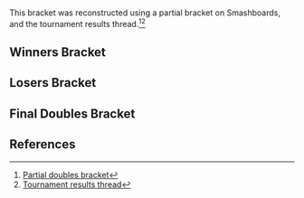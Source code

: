 {{DISPLAYTITLE:Revival of Melee 4: Doubles Bracket}}{{SetGame|melee}}
{{tabs static
|name1=Overview
|link1=Revival of Melee/4
|name2=Singles Bracket
|link2=Revival of Melee/4/Singles Bracket
|name3=Doubles Bracket
|link3=Revival of Melee/4/Doubles Bracket
|This=3
}}<br/>

This bracket was reconstructed using a partial bracket on Smashboards, and the tournament results thread.<ref>[https://smashboards.com/threads/rom4-info-dump.314371/ Partial doubles bracket]</ref><ref>[https://smashboards.com/threads/rom-4-results-thread.314625/ Tournament results thread]</ref>

==Winners Bracket==
{{32DEDoublesWBracketA
<!-- ROUND 1 -->
|r1m1t1p1=Tope |r1m1t1p1flag=us
|r1m1t1p2=Cyrain |r1m1t1p2flag=us |r1m1t1score={{win}}
|r1m1t2p1=Bye |r1m1t2p1flag=
|r1m1t2p2=Bye |r1m1t2p2flag= |r1m1t2score=
|r1m1win=1

|r1m2t1p1=Cactuar |r1m2t1p1flag=us
|r1m2t1p2=Reno |r1m2t1p2flag=us |r1m2t1score={{win}}
|r1m2t2p1=Skinhoff |r1m2t2p1flag=
|r1m2t2p2=Bolt |r1m2t2p2flag= |r1m2t2score=
|r1m2win=1

|r1m3t1p1=Benteezy |r1m3t1p1flag=us
|r1m3t1p2=D1 |r1m3t1p2flag=us |r1m3t1score=
|r1m3t2p1=Jman |r1m3t2p1flag=us
|r1m3t2p2=Hax |r1m3t2p2flag=us |r1m3t2score={{win}}
|r1m3win=2

|r1m4t1p1=Vudujin |r1m4t1p1flag=us
|r1m4t1p2=Swiftbass |r1m4t1p2flag=us |r1m4t1score={{win}}
|r1m4t2p1=PB&J |r1m4t2p1flag=us
|r1m4t2p2=Overtriforce |r1m4t2p2flag=es |r1m4t2score=
|r1m4win=1

|r1m5t1p1=Azen |r1m5t1p1flag=us
|r1m5t1p2=Chillindude |r1m5t1p2flag=us |r1m5t1score={{win}}
|r1m5t2p1=Bye |r1m5t2p1flag=
|r1m5t2p2=Bye |r1m5t2p2flag= |r1m5t2score=
|r1m5win=1

|r1m6t1p1=UltimaScout |r1m6t1p1flag=us
|r1m6t1p2=SOLAR |r1m6t1p2flag= |r1m6t1score=
|r1m6t2p1=Mafia |r1m6t2p1flag=us
|r1m6t2p2=Zoso |r1m6t2p2flag=us |r1m6t2score={{win}}
|r1m6win=2

|r1m7t1p1=OTG |r1m7t1p1flag=us
|r1m7t1p2=HBK |r1m7t1p2flag=us |r1m7t1score=2
|r1m7t2p1=Pikalex |r1m7t2p1flag=
|r1m7t2p2=Fatuik |r1m7t2p2flag= |r1m7t2score=0
|r1m7win=1
|r1m7t1p1char1=doc |r1m7t1p1stock1=1 |r1m7t1p2char1=fox |r1m7t1p2stock1=2
|r1m7t2p1char1=falco |r1m7t2p1stock1=0 |r1m7t2p2char1=falco |r1m7t2p2stock1=0 |r1m7win1=1 |r1m7stage1=Final Destination
|r1m7t1p1char2=doc |r1m7t1p1stock2=2 |r1m7t1p2char2=fox |r1m7t1p2stock2=2
|r1m7t2p1char2=falco |r1m7t2p1stock2=0 |r1m7t2p2char2=falco |r1m7t2p2stock2=0 |r1m7win2=1 |r1m7stage2=Yoshi's Story
|r1m7date=November 20, 2011
|r1m7details={{BracketMatchDetails|preview=|lrthread=|interview=|recap=|comment=|live=|vod=https://youtu.be/G61Tzbrvfw4}}

|r1m8t1p1=G$ |r1m8t1p1flag=us
|r1m8t1p2=Mango |r1m8t1p2flag=us |r1m8t1score=4
|r1m8t2p1=Captain Smuckers |r1m8t2p1flag=us
|r1m8t2p2=Smokey Bluntz |r1m8t2p2flag=us |r1m8t2score=0
|r1m8win=1
|r1m8t1p1char1=marth |r1m8t1p1stock1=1 |r1m8t1p2char1=fox |r1m8t1p2stock1=3
|r1m8t2p1char1=yl |r1m8t2p1stock1=0 |r1m8t2p2char1=yl |r1m8t2p2stock1=0 |r1m8win1=1 |r1m8stage1=Battlefield
|r1m8t1p1char2=marth |r1m8t1p1stock2=2 |r1m8t1p2char2=fox |r1m8t1p2stock2=3
|r1m8t2p1char2=yl |r1m8t2p1stock2=0 |r1m8t2p2char2=yl |r1m8t2p2stock2=0 |r1m8win2=1 |r1m8stage2=Kongo Jungle
|r1m8t1p1char3=marth |r1m8t1p1stock3=2 |r1m8t1p2char3=fox |r1m8t1p2stock3=3
|r1m8t2p1char3=yl |r1m8t2p1stock3=0 |r1m8t2p2char3=yl |r1m8t2p2stock3=0 |r1m8win3=1 |r1m8stage3=Battlefield
|r1m8t1p1char4=marth |r1m8t1p1stock4=2 |r1m8t1p2char4=fox |r1m8t1p2stock4=4
|r1m8t2p1char4=yl |r1m8t2p1stock4=0 |r1m8t2p2char4=yl |r1m8t2p2stock4=0 |r1m8win4=1 |r1m8stage4=Dream Land
|r1m8date=November 20, 2011
|r1m8details={{BracketMatchDetails|preview=|lrthread=|interview=|recap=|comment=|live=|vod=https://youtu.be/gL3l9fjZaNI}}

|r1m9t1p1=Dr. PeePee |r1m9t1p1flag=us
|r1m9t1p2=everlasting yayuhzz |r1m9t1p2flag=us |r1m9t1score={{win}}
|r1m9t2p1=Bye |r1m9t2p1flag=
|r1m9t2p2=Bye |r1m9t2p2flag= |r1m9t2score=
|r1m9win=1

|r1m10t1p1=Ambix |r1m10t1p1flag=us
|r1m10t1p2=SilentSwag |r1m10t1p2flag=us |r1m10t1score={{win}}
|r1m10t2p1=Pakman |r1m10t2p1flag=us
|r1m10t2p2=Mogwai |r1m10t2p2flag=us |r1m10t2score=
|r1m10win=1

|r1m11t1p1=Teczero |r1m11t1p1flag=us
|r1m11t1p2=Alukard |r1m11t1p2flag=us |r1m11t1score={{win}}
|r1m11t2p1=Oorah |r1m11t2p1flag=
|r1m11t2p2=T. Webb |r1m11t2p2flag=us |r1m11t2score=
|r1m11win=1

|r1m12t1p1=Velocity |r1m12t1p1flag=
|r1m12t1p2=Vex |r1m12t1p2flag= |r1m12t1score={{win}}
|r1m12t2p1=Papa |r1m12t2p1flag=
|r1m12t2p2=Tommy |r1m12t2p2flag= |r1m12t2score=
|r1m12win=1

|r1m13t1p1=Kage |r1m13t1p1flag=ca
|r1m13t1p2=Mew2King |r1m13t1p2flag=us |r1m13t1score={{win}}
|r1m13t2p1=Bye |r1m13t2p1flag=
|r1m13t2p2=Bye |r1m13t2p2flag= |r1m13t2score=
|r1m13win=1

|r1m14t1p1=DoH |r1m14t1p1flag=us
|r1m14t1p2=Redd |r1m14t1p2flag=us |r1m14t1score={{win}}
|r1m14t2p1=Codi |r1m14t2p1flag=us
|r1m14t2p2=Animal |r1m14t2p2flag=us |r1m14t2score=
|r1m14win=1

|r1m15t1p1=th0rn |r1m15t1p1flag=us
|r1m15t1p2=Banks |r1m15t1p2flag=us |r1m15t1score={{win}}
|r1m15t2p1=Pro Skater |r1m15t2p1flag=
|r1m15t2p2=Spawn |r1m15t2p2flag= |r1m15t2score=
|r1m15win=1

|r1m16t1p1=DJ Nintendo |r1m16t1p1flag=us
|r1m16t1p2=Nando |r1m16t1p2flag=us |r1m16t1score=
|r1m16t2p1=Nakamaru |r1m16t2p1flag=us
|r1m16t2p2=The Lake |r1m16t2p2flag=us |r1m16t2score={{win}}
|r1m16win=2

<!-- ROUND 2 -->
|r2m1t1p1=Tope |r2m1t1p1flag=us
|r2m1t1p2=Cyrain |r2m1t1p2flag=us |r2m1t1score=2
|r2m1t2p1=Cactuar |r2m1t2p1flag=us
|r2m1t2p2=Reno |r2m1t2p2flag=us |r2m1t2score=0
|r2m1win=1
|r2m1t1p1char1=sheik |r2m1t1p1stock1=2 |r2m1t1p2char1=fox |r2m1t1p2stock1=1
|r2m1t2p1char1=fox |r2m1t2p1stock1=0 |r2m1t2p2char1=sheik |r2m1t2p2stock1=0 |r2m1win1=1 |r2m1stage1=Battlefield
|r2m1t1p1char2=sheik |r2m1t1p1stock2=1 |r2m1t1p2char2=fox |r2m1t1p2stock2=2
|r2m1t2p1char2=fox |r2m1t2p1stock2=0 |r2m1t2p2char2=sheik |r2m1t2p2stock2=0 |r2m1win2=1 |r2m1stage2=Pokémon Stadium
|r2m1date=November 20, 2011
|r2m1details={{BracketMatchDetails|preview=|lrthread=|interview=|recap=|comment=|live=|vod=https://youtu.be/k-VpU7WYiiI}}

|r2m2t1p1=Jman |r2m2t1p1flag=us
|r2m2t1p2=Hax |r2m2t1p2flag=us |r2m2t1score=2
|r2m2t2p1=Vudujin |r2m2t2p1flag=us
|r2m2t2p2=Swiftbass |r2m2t2p2flag=us |r2m2t2score=0
|r2m2win=1
|r2m2t1p1char1=fox |r2m2t1p1stock1=2 |r2m2t1p2char1=cf |r2m2t1p2stock1=2
|r2m2t2p1char1=luigi |r2m2t2p1stock1=0 |r2m2t2p2char1=fox |r2m2t2p2stock1=0 |r2m2win1=1 |r2m2stage1=Battlefield
|r2m2t1p1char2=fox |r2m2t1p1stock2=3 |r2m2t1p2char2=cf |r2m2t1p2stock2=3
|r2m2t2p1char2=luigi |r2m2t2p1stock2=0 |r2m2t2p2char2=fox |r2m2t2p2stock2=0 |r2m2win2=1 |r2m2stage2=Dream Land
|r2m2date=November 20, 2011
|r2m2details={{BracketMatchDetails|preview=|lrthread=|interview=|recap=|comment=|live=|vod=https://youtu.be/Pcrbxzfiayg}}

|r2m3t1p1=Azen |r2m3t1p1flag=us
|r2m3t1p2=Chillindude |r2m3t1p2flag=us |r2m3t1score={{win}}
|r2m3t2p1=Mafia |r2m3t2p1flag=us
|r2m3t2p2=Zoso |r2m3t2p2flag=us |r2m3t2score=
|r2m3win=1

|r2m4t1p1=OTG |r2m4t1p1flag=us
|r2m4t1p2=HBK |r2m4t1p2flag=us |r2m4t1score=
|r2m4t2p1=G$ |r2m4t2p1flag=us
|r2m4t2p2=Mango |r2m4t2p2flag=us |r2m4t2score={{win}}
|r2m4win=2

|r2m5t1p1=Dr. PeePee |r2m5t1p1flag=us
|r2m5t1p2=everlasting yayuhzz |r2m5t1p2flag=us |r2m5t1score=2
|r2m5t2p1=Ambix |r2m5t2p1flag=us
|r2m5t2p2=SilentSwag |r2m5t2p2flag=us |r2m5t2score=0
|r2m5win=1
|r2m5t1p1char1=falco |r2m5t1p1stock1=1 |r2m5t1p2char1=fox |r2m5t1p2stock1=2
|r2m5t2p1char1=peach |r2m5t2p1stock1=0 |r2m5t2p2char1=sheik |r2m5t2p2stock1=0 |r2m5win1=1 |r2m5stage1=Yoshi's Story
|r2m5t1p1char2=falco |r2m5t1p1stock2=1 |r2m5t1p2char2=fox |r2m5t1p2stock2=1
|r2m5t2p1char2=peach |r2m5t2p1stock2=0 |r2m5t2p2char2=sheik |r2m5t2p2stock2=0 |r2m5win2=1 |r2m5stage2=Dream Land
|r2m5date=November 20, 2011
|r2m5details={{BracketMatchDetails|preview=|lrthread=|interview=|recap=|comment=|live=|vod=https://youtu.be/SqzTQ8k0d4I}}

|r2m6t1p1=Teczero |r2m6t1p1flag=us
|r2m6t1p2=Alukard |r2m6t1p2flag=us |r2m6t1score={{win}}
|r2m6t2p1=Velocity |r2m6t2p1flag=
|r2m6t2p2=Vex |r2m6t2p2flag= |r2m6t2score=
|r2m6win=1

|r2m7t1p1=Kage |r2m7t1p1flag=ca
|r2m7t1p2=Mew2King |r2m7t1p2flag=us |r2m7t1score=2
|r2m7t2p1=DoH |r2m7t2p1flag=us
|r2m7t2p2=Redd |r2m7t2p2flag=us |r2m7t2score=0
|r2m7win=1
|r2m7t1p1char1=ganon |r2m7t1p1stock1=1 |r2m7t1p2char1=sheik |r2m7t1p2stock1=2
|r2m7t2p1char1=peach |r2m7t2p1stock1=0 |r2m7t2p2char1=fox |r2m7t2p2stock1=0 |r2m7win1=1 |r2m7stage1=Final Destination
|r2m7t1p1char2=ganon |r2m7t1p1stock2=1 |r2m7t1p2char2=fox |r2m7t1p2stock2=1
|r2m7t2p1char2=peach |r2m7t2p1stock2=0 |r2m7t2p2char2=fox |r2m7t2p2stock2=0 |r2m7win2=1 |r2m7stage2=Final Destination
|r2m7date=November 20, 2011
|r2m7details={{BracketMatchDetails|preview=|lrthread=|interview=|recap=|comment=|live=|vod=https://youtu.be/pCiM-tDybhU}}

|r2m8t1p1=th0rn |r2m8t1p1flag=us
|r2m8t1p2=Banks |r2m8t1p2flag=us |r2m8t1score={{win}}
|r2m8t2p1=Nakamaru |r2m8t2p1flag=us
|r2m8t2p2=The Lake |r2m8t2p2flag=us |r2m8t2score=
|r2m8win=1

<!-- ROUND 3 -->
|r3m1t1p1=Tope |r3m1t1p1flag=us
|r3m1t1p2=Cyrain |r3m1t1p2flag=us |r3m1t1score=1
|r3m1t2p1=Jman |r3m1t2p1flag=us
|r3m1t2p2=Hax |r3m1t2p2flag=us |r3m1t2score=2
|r3m1win=2
|r3m1t1p1char1=sheik |r3m1t1p1stock1=0 |r3m1t1p2char1=fox |r3m1t1p2stock1=0
|r3m1t2p1char1=fox |r3m1t2p1stock1=1 |r3m1t2p2char1=cf |r3m1t2p2stock1=1 |r3m1win1=2 |r3m1stage1=Dream Land
|r3m1t1p1char2=sheik |r3m1t1p1stock2=1 |r3m1t1p2char2=fox |r3m1t1p2stock2=1
|r3m1t2p1char2=fox |r3m1t2p1stock2=0 |r3m1t2p2char2=cf |r3m1t2p2stock2=0 |r3m1win2=1 |r3m1stage2=Battlefield
|r3m1t1p1char3=sheik |r3m1t1p1stock3=0 |r3m1t1p2char3=fox |r3m1t1p2stock3=0
|r3m1t2p1char3=fox |r3m1t2p1stock3=1 |r3m1t2p2char3=cf |r3m1t2p2stock3=2 |r3m1win3=2 |r3m1stage3=Pokémon Stadium
|r3m1date=November 20, 2011
|r3m1details={{BracketMatchDetails|preview=|lrthread=|interview=|recap=|comment=|live=|vod=https://youtu.be/1FnxTyb4DwM}}

|r3m2t1p1=Azen |r3m2t1p1flag=us
|r3m2t1p2=Chillindude |r3m2t1p2flag=us |r3m2t1score=1
|r3m2t2p1=G$ |r3m2t2p1flag=us
|r3m2t2p2=Mango |r3m2t2p2flag=us |r3m2t2score=2
|r3m2win=2
|r3m2t1p1char1=peach |r3m2t1p1stock1=2 |r3m2t1p2char1=fox |r3m2t1p2stock1=1
|r3m2t2p1char1=marth |r3m2t2p1stock1=0 |r3m2t2p2char1=fox |r3m2t2p2stock1=0 |r3m2win1=1 |r3m2stage1=Final Destination
|r3m2t1p1char2=fox |r3m2t1p1stock2=0 |r3m2t1p2char2=falco |r3m2t1p2stock2=0
|r3m2t2p1char2=fox |r3m2t2p1stock2=1 |r3m2t2p2char2=fox |r3m2t2p2stock2=1 |r3m2win2=2 |r3m2stage2=Pokémon Stadium
|r3m2t1p1char3=peach |r3m2t1p1stock3=0 |r3m2t1p2char3=fox |r3m2t1p2stock3=0
|r3m2t2p1char3=falco |r3m2t2p1stock3=1 |r3m2t2p2char3=fox |r3m2t2p2stock3=2 |r3m2win3=2 |r3m2stage3=Final Destination
|r3m2date=November 20, 2011
|r3m2details={{BracketMatchDetails|preview=|lrthread=|interview=|recap=|comment=|live=|vod=https://youtu.be/QIeYO1oTQY0}}

|r3m3t1p1=Dr. PeePee |r3m3t1p1flag=us
|r3m3t1p2=everlasting yayuhzz |r3m3t1p2flag=us |r3m3t1score=2
|r3m3t2p1=Teczero |r3m3t2p1flag=us
|r3m3t2p2=Alukard |r3m3t2p2flag=us |r3m3t2score=1
|r3m3win=1
|r3m3t1p1char1=falco |r3m3t1p1stock1=0 |r3m3t1p2char1=fox |r3m3t1p2stock1=0
|r3m3t2p1char1=peach |r3m3t2p1stock1=1 |r3m3t2p2char1=sheik |r3m3t2p2stock1=0 |r3m3win1=2 |r3m3stage1=Yoshi's Story
|r3m3t1p1char2=falco |r3m3t1p1stock2=1 |r3m3t1p2char2=fox |r3m3t1p2stock2=1
|r3m3t2p1char2=marth |r3m3t2p1stock2=0 |r3m3t2p2char2=sheik |r3m3t2p2stock2=0 |r3m3win2=1 |r3m3stage2=Pokémon Stadium
|r3m3t1p1char3=falco |r3m3t1p1stock3=2 |r3m3t1p2char3=fox |r3m3t1p2stock3=2
|r3m3t2p1char3=peach |r3m3t2p1stock3=0 |r3m3t2p2char3=sheik |r3m3t2p2stock3=0 |r3m3win3=1 |r3m3stage3=Battlefield
|r3m3date=November 20, 2011
|r3m3details={{BracketMatchDetails|preview=|lrthread=|interview=|recap=|comment=|live=|vod=https://youtu.be/r0uxM3ZHGdg}}

|r3m4t1p1=Kage |r3m4t1p1flag=ca
|r3m4t1p2=Mew2King |r3m4t1p2flag=us |r3m4t1score={{win}}
|r3m4t2p1=th0rn |r3m4t2p1flag=us
|r3m4t2p2=Banks |r3m4t2p2flag=us |r3m4t2score=
|r3m4win=1

<!-- ROUND 4 -->
|r4m1t1p1=Jman |r4m1t1p1flag=us
|r4m1t1p2=Hax |r4m1t1p2flag=us |r4m1t1score={{win}}
|r4m1t2p1=G$ |r4m1t2p1flag=us
|r4m1t2p2=Mango |r4m1t2p2flag=us |r4m1t2score=
|r4m1win=1

|r4m2t1p1=Dr. PeePee |r4m2t1p1flag=us
|r4m2t1p2=everlasting yayuhzz |r4m2t1p2flag=us |r4m2t1score=
|r4m2t2p1=Kage |r4m2t2p1flag=ca
|r4m2t2p2=Mew2King |r4m2t2p2flag=us |r4m2t2score={{win}}
|r4m2win=2
}}
==Losers Bracket==
{{32DEDoublesLBracketSmwA
|tourneylink=Revival of Melee/4
|tourneyname=Revival of Melee 4
|l1placement=25-32
|l2placement=17-24
|l3placement=13-16
|l4placement=9-12
|l5placement=7-8
|l6placement=5-6

<!-- ROUND 1 -->
|l1m1t1p1=Bye |l1m1t1p1flag=
|l1m1t1p2=Bye |l1m1t1p2flag= |l1m1t1score=
|l1m1t2p1=Skinhoff |l1m1t2p1flag=
|l1m1t2p2=Bolt |l1m1t2p2flag= |l1m1t2score={{win}}
|l1m1win=2

|l1m2t1p1=Benteezy |l1m2t1p1flag=us
|l1m2t1p2=D1 |l1m2t1p2flag=us |l1m2t1score=
|l1m2t2p1=PB&J |l1m2t2p1flag=us
|l1m2t2p2=Overtriforce |l1m2t2p2flag=es |l1m2t2score={{win}}
|l1m2win=2

|l1m3t1p1=Bye |l1m3t1p1flag=
|l1m3t1p2=Bye |l1m3t1p2flag= |l1m3t1score=
|l1m3t2p1=UltimaScout |l1m3t2p1flag=us
|l1m3t2p2=SOLAR |l1m3t2p2flag= |l1m3t2score={{win}}
|l1m3win=2

|l1m4t1p1=Pikalex |l1m4t1p1flag=
|l1m4t1p2=Fatuik |l1m4t1p2flag= |l1m4t1score={{win}}
|l1m4t2p1=Captain Smuckers |l1m4t2p1flag=us
|l1m4t2p2=Smokey Bluntz |l1m4t2p2flag=us |l1m4t2score=
|l1m4win=1

|l1m5t1p1=Bye |l1m5t1p1flag=
|l1m5t1p2=Bye |l1m5t1p2flag= |l1m5t1score=
|l1m5t2p1=Pakman |l1m5t2p1flag=us
|l1m5t2p2=Mogwai |l1m5t2p2flag=us |l1m5t2score={{win}}
|l1m5win=2

|l1m6t1p1=Oorah |l1m6t1p1flag=
|l1m6t1p2=T. Webb |l1m6t1p2flag=us |l1m6t1score=
|l1m6t2p1=Papa |l1m6t2p1flag=
|l1m6t2p2=Tommy |l1m6t2p2flag= |l1m6t2score={{win}}
|l1m6win=2

|l1m7t1p1=Bye |l1m7t1p1flag=
|l1m7t1p2=Bye |l1m7t1p2flag= |l1m7t1score=
|l1m7t2p1=Codi |l1m7t2p1flag=us
|l1m7t2p2=Animal |l1m7t2p2flag=us |l1m7t2score={{win}}
|l1m7win=2

|l1m8t1p1=Pro Skater |l1m8t1p1flag=
|l1m8t1p2=Spawn |l1m8t1p2flag= |l1m8t1score=
|l1m8t2p1=DJ Nintendo |l1m8t2p1flag=us
|l1m8t2p2=Nando |l1m8t2p2flag=us |l1m8t2score={{win}}
|l1m8win=2

<!-- ROUND 2 -->
|l2m1t1p1=Mafia |l2m1t1p1flag=us
|l2m1t1p2=Zoso |l2m1t1p2flag=us |l2m1t1score={{win}}
|l2m1t2p1=Skinhoff |l2m1t2p1flag=
|l2m1t2p2=Bolt |l2m1t2p2flag= |l2m1t2score=
|l2m1win=1

|l2m2t1p1=OTG |l2m2t1p1flag=us
|l2m2t1p2=HBK |l2m2t1p2flag=us |l2m2t1score={{win}}
|l2m2t2p1=PB&J |l2m2t2p1flag=us
|l2m2t2p2=Overtriforce |l2m2t2p2flag=es |l2m2t2score=
|l2m2win=1

|l2m3t1p1=Cactuar |l2m3t1p1flag=us
|l2m3t1p2=Reno |l2m3t1p2flag=us |l2m3t1score={{win}}
|l2m3t2p1=UltimaScout |l2m3t2p1flag=us
|l2m3t2p2=SOLAR |l2m3t2p2flag= |l2m3t2score=
|l2m3win=1

|l2m4t1p1=Vudujin |l2m4t1p1flag=us
|l2m4t1p2=Swiftbass |l2m4t1p2flag=us |l2m4t1score={{win}}
|l2m4t2p1=Pikalex |l2m4t2p1flag=
|l2m4t2p2=Fatuik |l2m4t2p2flag= |l2m4t2score=
|l2m4win=1

|l2m5t1p1=DoH |l2m5t1p1flag=us
|l2m5t1p2=Redd |l2m5t1p2flag=us |l2m5t1score=1
|l2m5t2p1=Pakman |l2m5t2p1flag=us
|l2m5t2p2=Mogwai |l2m5t2p2flag=us |l2m5t2score=2
|l2m5win=2
|l2m5t1p1char1=peach |l2m5t1p1stock1=0 |l2m5t1p2char1=fox |l2m5t1p2stock1=0
|l2m5t2p1char1=luigi |l2m5t2p1stock1=1 |l2m5t2p2char1=falco |l2m5t2p2stock1=0 |l2m5win1=2 |l2m5stage1=Final Destination
|l2m5t1p1char2=peach |l2m5t1p1stock2=1 |l2m5t1p2char2=fox |l2m5t1p2stock2=1
|l2m5t2p1char2=luigi |l2m5t2p1stock2=0 |l2m5t2p2char2=falco |l2m5t2p2stock2=0 |l2m5win2=1 |l2m5stage2=Dream Land
|l2m5t1p1char3=peach |l2m5t1p1stock3=0 |l2m5t1p2char3=fox |l2m5t1p2stock3=0
|l2m5t2p1char3=luigi |l2m5t2p1stock3=1 |l2m5t2p2char3=falco |l2m5t2p2stock3=1 |l2m5win3=2 |l2m5stage3=Pokémon Stadium
|l2m5date=November 20, 2011
|l2m5details={{BracketMatchDetails|preview=|lrthread=|interview=|recap=|comment=|live=|vod=https://youtu.be/EOeAlmqY4Ec}}

|l2m6t1p1=Nakamaru |l2m6t1p1flag=us
|l2m6t1p2=The Lake |l2m6t1p2flag=us |l2m6t1score={{win}}
|l2m6t2p1=Papa |l2m6t2p1flag=
|l2m6t2p2=Tommy |l2m6t2p2flag= |l2m6t2score=
|l2m6win=1

|l2m7t1p1=Ambix |l2m7t1p1flag=us
|l2m7t1p2=SilentSwag |l2m7t1p2flag=us |l2m7t1score={{win}}
|l2m7t2p1=Codi |l2m7t2p1flag=us
|l2m7t2p2=Animal |l2m7t2p2flag=us |l2m7t2score=
|l2m7win=1

|l2m8t1p1=Velocity |l2m8t1p1flag=
|l2m8t1p2=Vex |l2m8t1p2flag= |l2m8t1score=
|l2m8t2p1=DJ Nintendo |l2m8t2p1flag=us
|l2m8t2p2=Nando |l2m8t2p2flag=us |l2m8t2score={{win}}
|l2m8win=2

<!-- ROUND 3 -->
|l3m1t1p1=Mafia |l3m1t1p1flag=us
|l3m1t1p2=Zoso |l3m1t1p2flag=us |l3m1t1score=2
|l3m1t2p1=OTG |l3m1t2p1flag=us
|l3m1t2p2=HBK |l3m1t2p2flag=us |l3m1t2score=0
|l3m1win=1
|l3m1t1p1char1=peach |l3m1t1p1stock1=1 |l3m1t1p2char1=fox |l3m1t1p2stock1=2
|l3m1t2p1char1=doc |l3m1t2p1stock1=0 |l3m1t2p2char1=fox |l3m1t2p2stock1=0 |l3m1win1=1 |l3m1stage1=Final Destination
|l3m1t1p1char2=peach |l3m1t1p1stock2=1 |l3m1t1p2char2=fox |l3m1t1p2stock2=1
|l3m1t2p1char2=doc |l3m1t2p1stock2=0 |l3m1t2p2char2=marth |l3m1t2p2stock2=0 |l3m1win2=1 |l3m1stage2=Final Destination
|l3m1date=November 20, 2011
|l3m1details={{BracketMatchDetails|preview=|lrthread=|interview=|recap=|comment=|live=|vod=https://youtu.be/_CrjW-dxv6g}}

|l3m2t1p1=Cactuar |l3m2t1p1flag=us
|l3m2t1p2=Reno |l3m2t1p2flag=us |l3m2t1score=2
|l3m2t2p1=Vudujin |l3m2t2p1flag=us
|l3m2t2p2=Swiftbass |l3m2t2p2flag=us |l3m2t2score=0
|l3m2win=1
|l3m2t1p1char1=fox |l3m2t1p1stock1=1 |l3m2t1p2char1=sheik |l3m2t1p2stock1=1
|l3m2t2p1char1=luigi |l3m2t2p1stock1=0 |l3m2t2p2char1=fox |l3m2t2p2stock1=0 |l3m2win1=1 |l3m2stage1=Battlefield
|l3m2t1p1char2=fox |l3m2t1p1stock2=1 |l3m2t1p2char2=sheik |l3m2t1p2stock2=1
|l3m2t2p1char2=luigi |l3m2t2p1stock2=0 |l3m2t2p2char2=fox |l3m2t2p2stock2=0 |l3m2win2=1 |l3m2stage2=Dream Land
|l3m2date=November 20, 2011
|l3m2details={{BracketMatchDetails|preview=|lrthread=|interview=|recap=|comment=|live=|vod=https://youtu.be/LTKJrD_EsSo}}

|l3m3t1p1=Pakman |l3m3t1p1flag=us
|l3m3t1p2=Mogwai |l3m3t1p2flag=us |l3m3t1score=1
|l3m3t2p1=Nakamaru |l3m3t2p1flag=us
|l3m3t2p2=The Lake |l3m3t2p2flag=us |l3m3t2score=2
|l3m3win=2
|l3m3t1p1char1=luigi |l3m3t1p1stock1= |l3m3t1p2char1=falco |l3m3t1p2stock1=
|l3m3t2p1char1=cf |l3m3t2p1stock1= |l3m3t2p2char1=sheik |l3m3t2p2stock1= |l3m3win1=1 |l3m3stage1=Unknown
|l3m3t1p1char2=luigi |l3m3t1p1stock2=0 |l3m3t1p2char2=falco |l3m3t1p2stock2=0
|l3m3t2p1char2=cf |l3m3t2p1stock2=2 |l3m3t2p2char2=sheik |l3m3t2p2stock2=1 |l3m3win2=2 |l3m3stage2=Yoshi's Story
|l3m3t1p1char3=luigi |l3m3t1p1stock3=0 |l3m3t1p2char3=falco |l3m3t1p2stock3=0
|l3m3t2p1char3=cf |l3m3t2p1stock3=1 |l3m3t2p2char3=sheik |l3m3t2p2stock3=2 |l3m3win3=2 |l3m3stage3=Dream Land
|l3m3date=November 20, 2011
|l3m3details={{BracketMatchDetails|preview=|lrthread=|interview=|recap=|comment=Game 1 was not recorded.|live=|vod=https://youtu.be/qMgoEFRK6mU}}

|l3m4t1p1=Ambix |l3m4t1p1flag=us
|l3m4t1p2=SilentSwag |l3m4t1p2flag=us |l3m4t1score={{win}}
|l3m4t2p1=DJ Nintendo |l3m4t2p1flag=us
|l3m4t2p2=Nando |l3m4t2p2flag=us |l3m4t2score=
|l3m4win=1

<!-- ROUND 4 -->
|l4m1t1p1=Teczero |l4m1t1p1flag=us
|l4m1t1p2=Alukard |l4m1t1p2flag=us |l4m1t1score={{win}}
|l4m1t2p1=Mafia |l4m1t2p1flag=us
|l4m1t2p2=Zoso |l4m1t2p2flag=us |l4m1t2score=
|l4m1win=1

|l4m2t1p1=th0rn |l4m2t1p1flag=us
|l4m2t1p2=Banks |l4m2t1p2flag=us |l4m2t1score=
|l4m2t2p1=Cactuar |l4m2t2p1flag=us
|l4m2t2p2=Reno |l4m2t2p2flag=us |l4m2t2score={{win}}
|l4m2win=2

|l4m3t1p1=Tope |l4m3t1p1flag=us
|l4m3t1p2=Cyrain |l4m3t1p2flag=us |l4m3t1score=2
|l4m3t2p1=Nakamaru |l4m3t2p1flag=us
|l4m3t2p2=The Lake |l4m3t2p2flag=us |l4m3t2score=0
|l4m3win=1
|l4m3t1p1char1=sheik |l4m3t1p1stock1=3 |l4m3t1p2char1=fox |l4m3t1p2stock1=2
|l4m3t2p1char1=cf |l4m3t2p1stock1=0 |l4m3t2p2char1=sheik |l4m3t2p2stock1=0 |l4m3win1=1 |l4m3stage1=Pokémon Stadium
|l4m3t1p1char2=sheik |l4m3t1p1stock2=2 |l4m3t1p2char2=fox |l4m3t1p2stock2=1
|l4m3t2p1char2=fox |l4m3t2p1stock2=0 |l4m3t2p2char2=falco |l4m3t2p2stock2=0 |l4m3win2=1 |l4m3stage2=Dream Land
|l4m3date=November 20, 2011
|l4m3details={{BracketMatchDetails|preview=|lrthread=|interview=|recap=|comment=|live=|vod=https://youtu.be/4Sa5MG2aj1E}}

|l4m4t1p1=Azen |l4m4t1p1flag=us
|l4m4t1p2=Chillindude |l4m4t1p2flag=us |l4m4t1score=2
|l4m4t2p1=Ambix |l4m4t2p1flag=us
|l4m4t2p2=SilentSwag |l4m4t2p2flag=us |l4m4t2score=0
|l4m4win=1
|l4m4t1p1char1=peach |l4m4t1p1stock1=2 |l4m4t1p2char1=fox |l4m4t1p2stock1=1
|l4m4t2p1char1=peach |l4m4t2p1stock1=0 |l4m4t2p2char1=sheik |l4m4t2p2stock1=0 |l4m4win1=1 |l4m4stage1=Pokémon Stadium
|l4m4t1p1char2=marth |l4m4t1p1stock2=1 |l4m4t1p2char2=fox |l4m4t1p2stock2=1
|l4m4t2p1char2=peach |l4m4t2p1stock2=0 |l4m4t2p2char2=sheik |l4m4t2p2stock2=0 |l4m4win2=1 |l4m4stage2=Yoshi's Story
|l4m4date=November 20, 2011
|l4m4details={{BracketMatchDetails|preview=|lrthread=|interview=|recap=|comment=|live=|vod=https://youtu.be/IsuvEemsx5I}}

<!-- ROUND 5 -->
|l5m1t1p1=Teczero |l5m1t1p1flag=us
|l5m1t1p2=Alukard |l5m1t1p2flag=us |l5m1t1score=1
|l5m1t2p1=Cactuar |l5m1t2p1flag=us
|l5m1t2p2=Reno |l5m1t2p2flag=us |l5m1t2score=2
|l5m1win=2
|l5m1t1p1char1=sheik |l5m1t1p1stock1=2 |l5m1t1p2char1=marth |l5m1t1p2stock1=1
|l5m1t2p1char1=fox |l5m1t2p1stock1=0 |l5m1t2p2char1=sheik |l5m1t2p2stock1=0 |l5m1win1=1 |l5m1stage1=Final Destination
|l5m1t1p1char2=sheik |l5m1t1p1stock2=0 |l5m1t1p2char2=marth |l5m1t1p2stock2=0
|l5m1t2p1char2=fox |l5m1t2p1stock2=1 |l5m1t2p2char2=sheik |l5m1t2p2stock2=1 |l5m1win2=2 |l5m1stage2=Battlefield
|l5m1t1p1char3=sheik |l5m1t1p1stock3=0 |l5m1t1p2char3=marth |l5m1t1p2stock3=0
|l5m1t2p1char3=fox |l5m1t2p1stock3=0 |l5m1t2p2char3=sheik |l5m1t2p2stock3=1 |l5m1win3=2 |l5m1stage3=Dream Land
|l5m1date=November 20, 2011
|l5m1details={{BracketMatchDetails|preview=|lrthread=|interview=|recap=|comment=|live=|vod=https://youtu.be/yLVTBqwEuZk}}

|l5m2t1p1=Tope |l5m2t1p1flag=us
|l5m2t1p2=Cyrain |l5m2t1p2flag=us |l5m2t1score=2
|l5m2t2p1=Azen |l5m2t2p1flag=us
|l5m2t2p2=Chillindude |l5m2t2p2flag=us |l5m2t2score=0
|l5m2win=1
|l5m2t1p1char1=sheik |l5m2t1p1stock1=1 |l5m2t1p2char1=fox |l5m2t1p2stock1=1
|l5m2t2p1char1=peach |l5m2t2p1stock1=0 |l5m2t2p2char1=fox |l5m2t2p2stock1=0 |l5m2win1=1 |l5m2stage1=Battlefield
|l5m2t1p1char2=sheik |l5m2t1p1stock2=1 |l5m2t1p2char2=fox |l5m2t1p2stock2=2
|l5m2t2p1char2=peach |l5m2t2p1stock2=0 |l5m2t2p2char2=fox |l5m2t2p2stock2=0 |l5m2win2=1 |l5m2stage2=Dream Land
|l5m2date=November 20, 2011
|l5m2details={{BracketMatchDetails|preview=|lrthread=|interview=|recap=|comment=|live=|vod=https://youtu.be/TMxK0xwvZ3w}}

<!-- ROUND 6 -->
|l6m1t1p1=G$ |l6m1t1p1flag=us
|l6m1t1p2=Mango |l6m1t1p2flag=us |l6m1t1score=2
|l6m1t2p1=Cactuar |l6m1t2p1flag=us
|l6m1t2p2=Reno |l6m1t2p2flag=us |l6m1t2score=0
|l6m1win=1
|l6m1t1p1char1=falco |l6m1t1p1stock1=2 |l6m1t1p2char1=fox |l6m1t1p2stock1=3
|l6m1t2p1char1=fox |l6m1t2p1stock1=0 |l6m1t2p2char1=sheik |l6m1t2p2stock1=0 |l6m1win1=1 |l6m1stage1=Final Destination
|l6m1t1p1char2=falco |l6m1t1p1stock2=3 |l6m1t1p2char2=fox |l6m1t1p2stock2=2
|l6m1t2p1char2=fox |l6m1t2p1stock2=0 |l6m1t2p2char2=sheik |l6m1t2p2stock2=0 |l6m1win2=1 |l6m1stage2=Battlefield
|l6m1date=November 20, 2011
|l6m1details={{BracketMatchDetails|preview=|lrthread=|interview=|recap=|comment=|live=|vod=https://youtu.be/6pyYQc0CpB8}}

|l6m2t1p1=Dr. PeePee |l6m2t1p1flag=us
|l6m2t1p2=everlasting yayuhzz |l6m2t1p2flag=us |l6m2t1score=1
|l6m2t2p1=Tope |l6m2t2p1flag=us
|l6m2t2p2=Cyrain |l6m2t2p2flag=us |l6m2t2score=2
|l6m2win=2
|l6m2t1p1char1=falco |l6m2t1p1stock1=1 |l6m2t1p2char1=fox |l6m2t1p2stock1=0
|l6m2t2p1char1=sheik |l6m2t2p1stock1=0 |l6m2t2p2char1=fox |l6m2t2p2stock1=0 |l6m2win1=1 |l6m2stage1=Yoshi's Story
|l6m2t1p1char2=falco |l6m2t1p1stock2=0 |l6m2t1p2char2=fox |l6m2t1p2stock2=0
|l6m2t2p1char2=sheik |l6m2t2p1stock2=1 |l6m2t2p2char2=fox |l6m2t2p2stock2=1 |l6m2win2=2 |l6m2stage2=Dream Land
|l6m2t1p1char3=falco |l6m2t1p1stock3=0 |l6m2t1p2char3=fox |l6m2t1p2stock3=0
|l6m2t2p1char3=sheik |l6m2t2p1stock3=1 |l6m2t2p2char3=fox |l6m2t2p2stock3=1 |l6m2win3=2 |l6m2stage3=Pokémon Stadium
|l6m2date=November 20, 2011
|l6m2details={{BracketMatchDetails|preview=|lrthread=|interview=|recap=|comment=|live=|vod=https://youtu.be/5WXW6qzggb4}}
}}
<onlyinclude>
==Final Doubles Bracket==
{{DEFinalDoublesSmwBracket
|tourneylink=Revival of Melee/4
|tourneyname=Revival of Melee 4
|l1placement=4
|r2placement=3
|r3loserplacement=2
|r3winnerplacement=1

<!-- FROM WINNERS -->
|r1m1t1p1=Jman |r1m1t1p1flag=us
|r1m1t1p2=Hax |r1m1t1p2flag=us |r1m1t1score=2
|r1m1t2p1=Kage |r1m1t2p1flag=ca
|r1m1t2p2=Mew2King |r1m1t2p2flag=us |r1m1t2score=3
|r1m1win=2
|r1m1t1p1char1=fox |r1m1t1p1stock1=1 |r1m1t1p2char1=cf |r1m1t1p2stock1=2
|r1m1t2p1char1=ganon |r1m1t2p1stock1=0 |r1m1t2p2char1=fox |r1m1t2p2stock1=0 |r1m1win1=1 |r1m1stage1=Battlefield
|r1m1t1p1char2=fox |r1m1t1p1stock2=0 |r1m1t1p2char2=cf |r1m1t1p2stock2=1
|r1m1t2p1char2=ganon |r1m1t2p1stock2=0 |r1m1t2p2char2=sheik |r1m1t2p2stock2=0 |r1m1win2=1 |r1m1stage2=Brinstar
|r1m1t1p1char3=fox |r1m1t1p1stock3=0 |r1m1t1p2char3=cf |r1m1t1p2stock3=0
|r1m1t2p1char3=ganon |r1m1t2p1stock3=0 |r1m1t2p2char3=sheik |r1m1t2p2stock3=1 |r1m1win3=2 |r1m1stage3=Battlefield
|r1m1t1p1char4=fox |r1m1t1p1stock4=0 |r1m1t1p2char4=cf |r1m1t1p2stock4=0
|r1m1t2p1char4=ganon |r1m1t2p1stock4=1 |r1m1t2p2char4=sheik |r1m1t2p2stock4=2 |r1m1win4=2 |r1m1stage4=Final Destination
|r1m1t1p1char5=fox |r1m1t1p1stock5=0 |r1m1t1p2char5=cf |r1m1t1p2stock5=0
|r1m1t2p1char5=ganon |r1m1t2p1stock5=2 |r1m1t2p2char5=sheik |r1m1t2p2stock5=2 |r1m1win5=2 |r1m1stage5=Final Destination
|r1m1date=November 20, 2011
|r1m1details={{BracketMatchDetails|preview=|lrthread=|interview=|recap=|comment=|live=|vod=https://youtu.be/Va7PFLUJsAI}}

<!-- FROM LOSERS -->
|l1m1t1p1=G$ |l1m1t1p1flag=us
|l1m1t1p2=Mango |l1m1t1p2flag=us |l1m1t1score=2
|l1m1t2p1=Tope |l1m1t2p1flag=us
|l1m1t2p2=Cyrain |l1m1t2p2flag=us |l1m1t2score=0
|l1m1win=1
|l1m1t1p1char1=falco |l1m1t1p1stock1=2 |l1m1t1p2char1=fox |l1m1t1p2stock1=3
|l1m1t2p1char1=sheik |l1m1t2p1stock1=0 |l1m1t2p2char1=fox |l1m1t2p2stock1=0 |l1m1win1=1 |l1m1stage1=Final Destination
|l1m1t1p1char2=falco |l1m1t1p1stock2=3 |l1m1t1p2char2=fox |l1m1t1p2stock2=2
|l1m1t2p1char2=sheik |l1m1t2p1stock2=0 |l1m1t2p2char2=fox |l1m1t2p2stock2=0 |l1m1win2=1 |l1m1stage2=Battlefield
|l1m1date=November 20, 2011
|l1m1details={{BracketMatchDetails|preview=|lrthread=|interview=|recap=|comment=|live=|vod=https://youtu.be/6pyYQc0CpB8}}

<!-- LOSERS FINALS -->
|r2m1t1p1=Jman |r2m1t1p1flag=us
|r2m1t1p2=Hax |r2m1t1p2flag=us |r2m1t1score=1
|r2m1t2p1=G$ |r2m1t2p1flag=us
|r2m1t2p2=Mango |r2m1t2p2flag=us |r2m1t2score=3
|r2m1win=2
|r2m1t1p1char1=fox |r2m1t1p1stock1=0 |r2m1t1p2char1=cf |r2m1t1p2stock1=0
|r2m1t2p1char1=falco |r2m1t2p1stock1=1 |r2m1t2p2char1=fox |r2m1t2p2stock1=1 |r2m1win1=2 |r2m1stage1=Final Destination
|r2m1t1p1char2=fox |r2m1t1p1stock2=0 |r2m1t1p2char2=cf |r2m1t1p2stock2=0
|r2m1t2p1char2=falco |r2m1t2p1stock2=1 |r2m1t2p2char2=fox |r2m1t2p2stock2=1 |r2m1win2=2 |r2m1stage2=Battlefield
|r2m1t1p1char3=fox |r2m1t1p1stock3=1 |r2m1t1p2char3=cf |r2m1t1p2stock3=2
|r2m1t2p1char3=falco |r2m1t2p1stock3=0 |r2m1t2p2char3=fox |r2m1t2p2stock3=0 |r2m1win3=1 |r2m1stage3=Battlefield
|r2m1t1p1char4=fox |r2m1t1p1stock4=0 |r2m1t1p2char4=cf |r2m1t1p2stock4=0
|r2m1t2p1char4=falco |r2m1t2p1stock4=2 |r2m1t2p2char4=fox |r2m1t2p2stock4=1 |r2m1win4=2 |r2m1stage4=Pokémon Stadium
|r2m1date=November 20, 2011
|r2m1details={{BracketMatchDetails|preview=|lrthread=|interview=|recap=|comment=|live=|vod=https://youtu.be/AecNzFnDcSw}}

<!-- GRAND FINALS -->
|r3m1t1p1=Kage |r3m1t1p1flag=ca
|r3m1t1p2=Mew2King |r3m1t1p2flag=us |r3m1t1score=2 |r3m2t1score=3
|r3m1t2p1=G$ |r3m1t2p1flag=us
|r3m1t2p2=Mango |r3m1t2p2flag=us |r3m1t2score=3 |r3m2t2score=2
|r3m1win=1
|r3m1t1p1char1=ganon |r3m1t1p1stock1=0 |r3m1t1p2char1=fox |r3m1t1p2stock1=0
|r3m1t2p1char1=falco |r3m1t2p1stock1=2 |r3m1t2p2char1=fox |r3m1t2p2stock1=1 |r3m1win1=2 |r3m1stage1=Final Destination
|r3m1t1p1char2=ganon |r3m1t1p1stock2=1 |r3m1t1p2char2=sheik |r3m1t1p2stock2=1
|r3m1t2p1char2=falco |r3m1t2p1stock2=0 |r3m1t2p2char2=fox |r3m1t2p2stock2=0 |r3m1win2=1 |r3m1stage2=Battlefield
|r3m1t1p1char3=ganon |r3m1t1p1stock3=0 |r3m1t1p2char3=sheik |r3m1t1p2stock3=0
|r3m1t2p1char3=falco |r3m1t2p1stock3=3 |r3m1t2p2char3=fox |r3m1t2p2stock3=2 |r3m1win3=2 |r3m1stage3=Final Destination
|r3m1t1p1char4=ganon |r3m1t1p1stock4=1 |r3m1t1p2char4=fox |r3m1t1p2stock4=2
|r3m1t2p1char4=falco |r3m1t2p1stock4=0 |r3m1t2p2char4=fox |r3m1t2p2stock4=0 |r3m1win4=1 |r3m1stage4=Yoshi's Story
|r3m1t1p1char5=ganon |r3m1t1p1stock5=0 |r3m1t1p2char5=fox |r3m1t1p2stock5=0
|r3m1t2p1char5=falco |r3m1t2p1stock5=2 |r3m1t2p2char5=jigglypuff |r3m1t2p2stock5=1 |r3m1win5=2 |r3m1stage5=Dream Land

|r3m2t1p1char1=ganon |r3m2t1p1stock1=0 |r3m2t1p2char1=fox |r3m2t1p2stock1=0
|r3m2t2p1char1=falco |r3m2t2p1stock1=1 |r3m2t2p2char1=jigglypuff |r3m2t2p2stock1=1 |r3m2win1=2 |r3m2stage1=Final Destination
|r3m2t1p1char2=ganon |r3m2t1p1stock2=0 |r3m2t1p2char2=sheik |r3m2t1p2stock2=0
|r3m2t2p1char2=marth |r3m2t2p1stock2=2 |r3m2t2p2char2=jigglypuff |r3m2t2p2stock2=2 |r3m2win2=2 |r3m2stage2=Brinstar
|r3m2t1p1char3=ganon |r3m2t1p1stock3=2 |r3m2t1p2char3=fox |r3m2t1p2stock3=3
|r3m2t2p1char3=falco |r3m2t2p1stock3=0 |r3m2t2p2char3=jigglypuff |r3m2t2p2stock3=0 |r3m2win3=1 |r3m2stage3=Pokémon Stadium
|r3m2t1p1char4=ganon |r3m2t1p1stock4=0 |r3m2t1p2char4=fox |r3m2t1p2stock4=1
|r3m2t2p1char4=falco |r3m2t2p1stock4=0 |r3m2t2p2char4=jigglypuff |r3m2t2p2stock4=0 |r3m2win4=1 |r3m2stage4=Final Destination
|r3m2t1p1char5=ganon |r3m2t1p1stock5=1 |r3m2t1p2char5=fox |r3m2t1p2stock5=1
|r3m2t2p1char5=falco |r3m2t2p1stock5=0 |r3m2t2p2char5=fox |r3m2t2p2stock5=0 |r3m2win5=1 |r3m2stage5=Final Destination
|r3m1date=November 20, 2011
|r3m1details={{BracketMatchDetails|preview=|lrthread=|interview=|recap=|comment=|live=|vod=https://youtu.be/FUGmbRkp8wM}}
}}
</onlyinclude>

==References==
{{reflist}}
